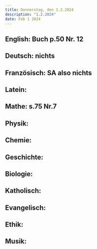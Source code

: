 ```yaml
---
title: Donnerstag, den 1.2.2024
description: "1.2.2024"
date: Feb 1 2024
---
```


## English: Buch p.50 Nr. 12
## Deutsch: nichts
## Französisch: SA also nichts
## Latein: 
## Mathe: s.75 Nr.7
## Physik: 
## Chemie: 
## Geschichte: 
## Biologie: 
## Katholisch: 
## Evangelisch: 
## Ethik: 
## Musik: 
